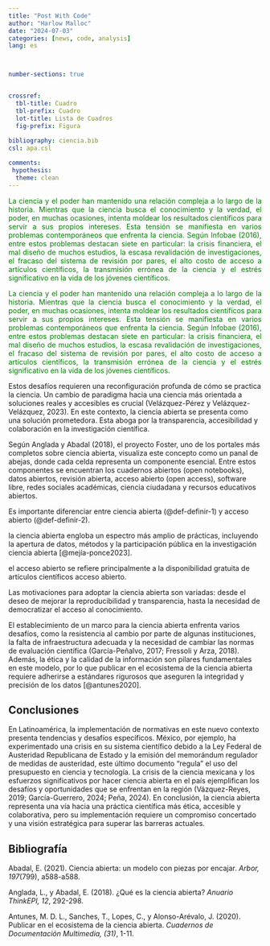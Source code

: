 ```yaml
---
title: "Post With Code"
author: "Harlow Malloc"
date: "2024-07-03"
categories: [news, code, analysis]
lang: es 



number-sections: true  


crossref: 
  tbl-title: Cuadro
  tbl-prefix: Cuadro
  lot-title: Lista de Cuadros
  fig-prefix: Figura
  
bibliography: ciencia.bib
csl: apa.csl

comments: 
 hypothesis:
  theme: clean  
---
```


::: {style="color:green;text-align:justify"}
La ciencia y el poder han mantenido una relación compleja a lo largo de la historia. Mientras que la ciencia busca el conocimiento y la verdad, el poder, en muchas ocasiones, intenta moldear los resultados científicos para servir a sus propios intereses. Esta tensión se manifiesta en varios problemas contemporáneos que enfrenta la ciencia. Según Infobae (2016), entre estos problemas destacan siete en particular: la crisis financiera, el mal diseño de muchos estudios, la escasa revalidación de investigaciones, el fracaso del sistema de revisión por pares, el alto costo de acceso a artículos científicos, la transmisión errónea de la ciencia y el estrés significativo en la vida de los jóvenes científicos.
:::

::: callout-note
::: {style="color:green;text-align:justify"}
La ciencia y el poder han mantenido una relación compleja a lo largo de la historia. Mientras que la ciencia busca el conocimiento y la verdad, el poder, en muchas ocasiones, intenta moldear los resultados científicos para servir a sus propios intereses. Esta tensión se manifiesta en varios problemas contemporáneos que enfrenta la ciencia. Según Infobae (2016), entre estos problemas destacan siete en particular: la crisis financiera, el mal diseño de muchos estudios, la escasa revalidación de investigaciones, el fracaso del sistema de revisión por pares, el alto costo de acceso a artículos científicos, la transmisión errónea de la ciencia y el estrés significativo en la vida de los jóvenes científicos.
:::
:::

::: callout-warning
Estos desafíos requieren una reconfiguración profunda de cómo se practica la ciencia. Un cambio de paradigma hacia una ciencia más orientada a soluciones reales y accesibles es crucial (Velázquez-Pérez y Velázquez-Velázquez, 2023). En este contexto, la ciencia abierta se presenta como una solución prometedora. Esta aboga por la transparencia, accesibilidad y colaboración en la investigación científica.
:::

::: callout-important
Según Anglada y Abadal (2018), el proyecto Foster, uno de los portales más completos sobre ciencia abierta, visualiza este concepto como un panal de abejas, donde cada celda representa un componente esencial. Entre estos componentes se encuentran los cuadernos abiertos (open notebooks), datos abiertos, revisión abierta, acceso abierto (open access), software libre, redes sociales académicas, ciencia ciudadana y recursos educativos abiertos.

Es importante diferenciar entre ciencia abierta (@def-definir-1) y acceso abierto (@def-definir-2).

::: {#def-definir-1}
la ciencia abierta engloba un espectro más amplio de prácticas, incluyendo la apertura de datos, métodos y la participación pública en la investigación ciencia abierta [@mejía-ponce2023].
:::

::: {#def-definir-2}
el acceso abierto se refiere principalmente a la disponibilidad gratuita de artículos científicos acceso abierto.
:::
:::

::: {.callout-tip}
Las motivaciones para adoptar la ciencia abierta son variadas: desde el deseo de mejorar la reproducibilidad y transparencia, hasta la necesidad de democratizar el acceso al conocimiento.
:::

::: {.callout-caution}
El establecimiento de un marco para la ciencia abierta enfrenta varios desafíos, como la resistencia al cambio por parte de algunas instituciones, la falta de infraestructura adecuada y la necesidad de cambiar las normas de evaluación científica (García-Peñalvo, 2017; Fressoli y Arza, 2018). Además, la ética y la calidad de la información son pilares fundamentales en este modelo, por lo que publicar en el ecosistema de la ciencia abierta requiere adherirse a estándares rigurosos que aseguren la integridad y precisión de los datos [@antunes2020].
:::

::: panel-tabset
## Conclusiones

En Latinoamérica, la implementación de normativas en este nuevo contexto presenta tendencias y desafíos específicos. México, por ejemplo, ha experimentado una crisis en su sistema científico debido a la Ley Federal de Austeridad Republicana de Estado y la emisión del memorándum regulador de medidas de austeridad, este último documento “regula” el uso del presupuesto en ciencia y tecnología. La crisis de la ciencia mexicana y los esfuerzos significativos por hacer ciencia abierta en el país ejemplifican los desafíos y oportunidades que se enfrentan en la región (Vázquez-Reyes, 2019; García-Guerrero, 2024; Peña, 2024). En conclusión, la ciencia abierta representa una vía hacia una práctica científica más ética, accesible y colaborativa, pero su implementación requiere un compromiso concertado y una visión estratégica para superar las barreras actuales.

## Bibliografía

Abadal, E. (2021). Ciencia abierta: un modelo con piezas por encajar. *Arbor, 197*(799), a588-a588.

Anglada, L., y Abadal, E. (2018). ¿Qué es la ciencia abierta? *Anuario ThinkEPI, 12*, 292-298.

Antunes, M. D. L., Sanches, T., Lopes, C., y Alonso-Arévalo, J. (2020). Publicar en el ecosistema de la ciencia abierta. *Cuadernos de Documentación Multimedia, (31)*, 1-11.
:::
